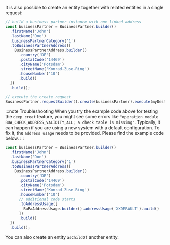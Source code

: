 It is also possible to create an entity together with related entities in a single request:

```ts
// build a business partner instance with one linked address
const businessPartner = BusinessPartner.builder()
  .firstName('John')
  .lastName('Doe')
  .businessPartnerCategory('1')
  .toBusinessPartnerAddress([
    BusinessPartnerAddress.builder()
      .country('DE')
      .postalCode('14469')
      .cityName('Potsdam')
      .streetName('Konrad-Zuse-Ring')
      .houseNumber('10')
      .build()
  ])
  .build();

// execute the create request
BusinessPartner.requestBuilder().create(businessPartner).execute(myDestination);
```

:::note Troubleshooting
When you try the example code above for testing the `deep creat` feature, you might see some errors like `"operation module BUA_CHECK_ADDRESS_VALIDITY_ALL; a check table is missing"`.
Typically, it can happen if you are using a new system with a default configuration.
To fix it, the `address usage` needs to be provided.
Please find the example code below.
:::

```ts
const businessPartner = BusinessPartner.builder()
  .firstName('John')
  .lastName('Doe')
  .businessPartnerCategory('1')
  .toBusinessPartnerAddress([
    BusinessPartnerAddress.builder()
      .country('DE')
      .postalCode('14469')
      .cityName('Potsdam')
      .streetName('Konrad-Zuse-Ring')
      .houseNumber('10')
      // additional code starts
      .toAddressUsage([
        BuPaAddressUsage.builder().addressUsage('XXDEFAULT').build()
      ])
      .build()
  ])
  .build();
```

You can also create an entity `asChildOf` another entity.
